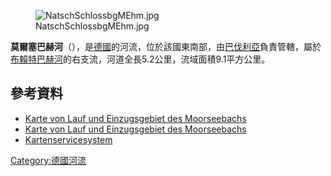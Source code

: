 {{Coord|49.67664|N|10.27211|E|display=title}}
[[Image:NatschSchlossbgMEhm.jpg|right]]

'''莫爾塞巴赫河'''（{{lang-de|Moorseebach}}），是[[德國|德國]]的河流，位於該國東南部，由[[巴伐利亞|巴伐利亞]]負責管轄，屬於[[布賴特巴赫河_(美因河支流)|布賴特巴赫河]]的右支流，河道全長5.2公里，流域面積9.1平方公里。

==參考資料==
* [http://geoportal.bayern.de/bayernatlas/?bgLayer=tk&X=5506946.34&Y=4377678.80&zoom=10&lang=de&topic=umwe&layers_visibility=false,false,false,false&catalogNodes=1100 Karte von Lauf und Einzugsgebiet des Moorseebachs]
* [http://www.bis.bayern.de/bis/startWithParam.do?role=fgn&zoomToCoords=4374324.69734447,5504848.0,4380603.98265553,5508694.45&expanded=a_fgn25_1_6,b6_ezg_01,&layers=a_fgn25_1_6,b6_ezg_01,b5_ezg_02,b4_ezg_03,b3_ezg_04,b2_ezg_05,b1_ezg_06,decker_by,&vislayer=a_fgn25_1_6,b6_ezg_01,b5_ezg_02,b4_ezg_03,b3_ezg_04,b2_ezg_05,b1_ezg_06,&vistype=val_0_0,val_0_2,val_0_0,val_0_0,val_0_0,val_0_0,val_0_0,&background=karte_sw Karte von Lauf und Einzugsgebiet des Moorseebachs]
* [http://gisportal-umwelt.bayern.de/website/lfw/mapservice/wrrl/viewer_wrrl_1_ovv.htm Kartenservicesystem]

{{Germany-geo-stub}}
[[Category:德國河流|Category:德國河流]]